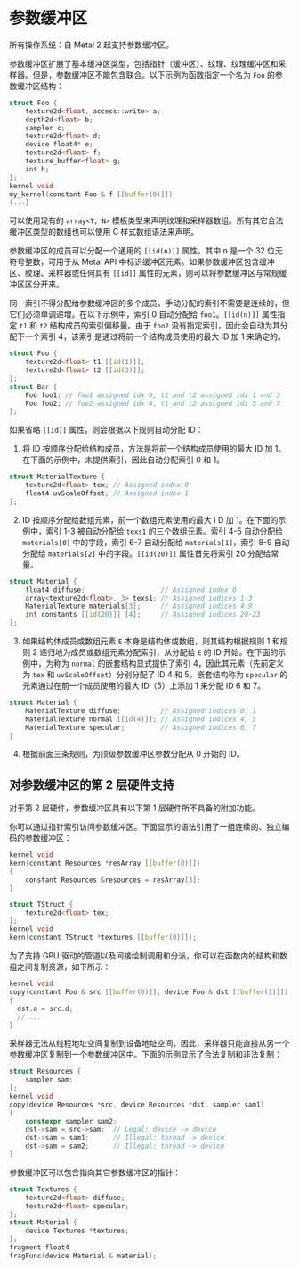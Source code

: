 # 参数缓冲区

<OrigninalPDF title="2.13 Argument Buffers" />

所有操作系统：自 Metal 2 起支持参数缓冲区。

参数缓冲区扩展了基本缓冲区类型，包括指针（缓冲区）、纹理、纹理缓冲区和采样器。但是，参数缓冲区不能包含联合。以下示例为函数指定一个名为 `Foo` 的参数缓冲区结构：

```cpp
struct Foo {
    texture2d<float, access::write> a;
    depth2d<float> b;
    sampler c;
    texture2d<float> d;
    device float4* e;
    texture2d<float> f;
    texture_buffer<float> g;
    int h;
};
kernel void
my_kernel(constant Foo & f [[buffer(0)]])
{...}
```

可以使用现有的 `array<T, N>` 模板类型来声明纹理和采样器数组。所有其它合法缓冲区类型的数组也可以使用 C 样式数组语法来声明。

参数缓冲区的成员可以分配一个通用的 `[[id(n)]]` 属性，其中 n 是一个 32 位无符号整数，可用于从 Metal API 中标识缓冲区元素。如果参数缓冲区包含缓冲区、纹理、采样器或任何具有 `[[id]]` 属性的元素，则可以将参数缓冲区与常规缓冲区区分开来。

同一索引不得分配给参数缓冲区的多个成员。手动分配的索引不需要是连续的，但它们必须单调递增。在以下示例中，索引 0 自动分配给 `foo1`。`[[id(n)]]` 属性指定 `t1` 和 `t2` 结构成员的索引偏移量。由于 `foo2` 没有指定索引，因此会自动为其分配下一个索引 4，该索引是通过将前一个结构成员使用的最大 ID 加 1 来确定的。

```cpp
struct Foo {
    texture2d<float> t1 [[id(1)]];
    texture2d<float> t2 [[id(3)]];
};
struct Bar {
    Foo foo1; // foo1 assigned idx 0, t1 and t2 assigned idx 1 and 3
    Foo foo2; // foo2 assigned idx 4, t1 and t2 assigned idx 5 and 7
};
```

如果省略 `[[id]]` 属性，则会根据以下规则自动分配 ID：

1. 将 ID 按顺序分配给结构成员，方法是将前一个结构成员使用的最大 ID 加 1。在下面的示例中，未提供索引，因此自动分配索引 0 和 1。

```cpp
struct MaterialTexture {
    texture2d<float> tex; // Assigned index 0
    float4 uvScaleOffset; // Assigned index 1
};
```

2. ID 按顺序分配给数组元素，前一个数组元素使用的最大 I D 加 1。在下面的示例中，索引 1-3 被自动分配给 `texs1` 的三个数组元素。索引 4-5 自动分配给 `materials[0]` 中的字段，索引 6-7 自动分配给 `materials[1]`，索引 8-9 自动分配给 `materials[2]` 中的字段。`[[id(20)]]` 属性首先将索引 20 分配给常量。

```cpp
struct Material {
    float4 diffuse;                   // Assigned index 0
    array<texture2d<float>, 3> texs1; // Assigned indices 1-3
    MaterialTexture materials[3];     // Assigned indices 4-9
    int constants [[id(20)]] [4];     // Assigned indices 20-23
};
```

3. 如果结构体成员或数组元素 `E` 本身是结构体或数组，则其结构根据规则 1 和规则 2 递归地为成员或数组元素分配索引，从分配给 `E` 的 ID 开始。在下面的示例中，为称为 `normal` 的嵌套结构显式提供了索引 4，因此其元素（先前定义为 `tex` 和 `uvScaleOffset`）分别分配了 ID 4 和 5。嵌套结构称为 `specular` 的元素通过在前一个成员使用的最大 ID（5）上添加 1 来分配 ID 6 和 7。

```c
struct Material {
    MaterialTexture diffuse;          // Assigned indices 0, 1
    MaterialTexture normal [[id(4)]]; // Assigned indices 4, 5
    MaterialTexture specular;         // Assigned indices 6, 7
}
```

4. 根据前面三条规则，为顶级参数缓冲区参数分配从 0 开始的 ID。

## 对参数缓冲区的第 2 层硬件支持

对于第 2 层硬件，参数缓冲区具有以下第 1 层硬件所不具备的附加功能。

你可以通过指针索引访问参数缓冲区。下面显示的语法引用了一组连续的、独立编码的参数缓冲区：

```cpp
kernel void
kern(constant Resources *resArray [[buffer(0)]])
{
    constant Resources &resources = resArray[3];
}

struct TStruct {
    texture2d<float> tex;
};
kernel void
kern(constant TStruct *textures [[buffer(0)]]);
```

为了支持 GPU 驱动的管道以及间接绘制调用和分派，你可以在函数内的结构和数组之间复制资源，如下所示：

```cpp
kernel void
copy(constant Foo & src [[buffer(0)]], device Foo & dst [[buffer(1)]])
{
  dst.a = src.d;
  // ...
}
```

采样器无法从线程地址空间复制到设备地址空间。因此，采样器只能直接从另一个参数缓冲区复制到一个参数缓冲区中。下面的示例显示了合法复制和非法复制：

```cpp
struct Resources {
    sampler sam;
};
kernel void
copy(device Resources *src, device Resources *dst, sampler sam1)
{
    constexpr sampler sam2;
    dst->sam = src->sam;  // Legal: device -> device
    dst->sam = sam1;      // Illegal: thread -> device
    dst->sam = sam2;      // Illegal: thread -> device
}
```

参数缓冲区可以包含指向其它参数缓冲区的指针：

```cpp
struct Textures {
    texture2d<float> diffuse;
    texture2d<float> specular;
};
struct Material {
    device Textures *textures;
};
fragment float4
fragFunc(device Material & material);
```
